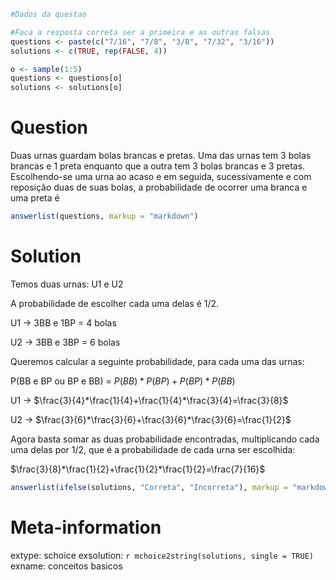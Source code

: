 ```r
#Dados da questao

#Faca a resposta correta ser a primeira e as outras falsas
questions <- paste(c("7/16", "7/8", "3/8", "7/32", "3/16"))
solutions <- c(TRUE, rep(FALSE, 4))

o <- sample(1:5)
questions <- questions[o]
solutions <- solutions[o]
```

Question
========
Duas urnas guardam bolas brancas e pretas. Uma das urnas tem 3 bolas brancas e 1 preta enquanto que a outra tem 3 bolas brancas e 3 pretas. Escolhendo-se uma urna ao acaso e em seguida, sucessivamente e com reposição duas de suas bolas, a probabilidade de ocorrer uma branca e uma preta é



```r
answerlist(questions, markup = "markdown")
```

Solution
========

Temos duas urnas: U1 e U2

A probabilidade de escolher cada uma delas é 1/2.

U1 -> 3BB e 1BP = 4 bolas 

U2 -> 3BB e 3BP = 6 bolas 

Queremos calcular a seguinte probabilidade, para cada uma das urnas:

P(BB e BP ou BP e BB) = $P(BB)*P(BP) + P(BP)*P(BB)$

U1 -> $\frac{3}{4}*\frac{1}{4}+\frac{1}{4}*\frac{3}{4}=\frac{3}{8}$

U2 -> $\frac{3}{6}*\frac{3}{6}+\frac{3}{6}*\frac{3}{6}=\frac{1}{2}$

Agora basta somar as duas probabilidade encontradas, multiplicando cada uma delas por 1/2, que é a probabilidade de cada urna ser escolhida:

$\frac{3}{8}*\frac{1}{2}+\frac{1}{2}*\frac{1}{2}=\frac{7}{16}$


```r
answerlist(ifelse(solutions, "Correta", "Incorreta"), markup = "markdown")
```


Meta-information
================
extype: schoice
exsolution: `r mchoice2string(solutions, single = TRUE)`
exname: conceitos basicos